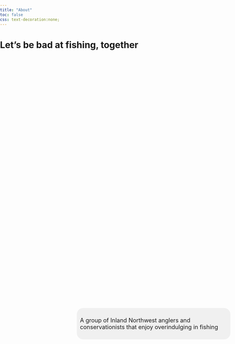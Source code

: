 ```yaml
---
title: "About"
toc: false
css: text-decoration:none;
---
```


```{=html}

<style>
  body::before {
    content: "";
    position: fixed;
    top: 0;
    left: 0;
    width: 90%;
    height: 90%;
    z-index: -1;
    background-image: url("/images/stoneb.png");
    background-size: 110%;
    background-repeat: no-repeat;
    background-position: center center;
    opacity: 0.15;
    transform: rotate(40deg);
  }

  @media (max-width: 768px) {
    body::before {
      transform: rotate(40deg); /* Reset rotation for smaller screens */
      top: 0;
      left: 0;
      width: 100%;
      height: 100%;
      background-size: 110%;
    }
  }
</style>
```
```{=html}

<style>
  .text-container {
    position: relative;
    margin-top: 15px;
  }

  .text-box {
    position: absolute;
    top: 25%; /* Adjust as needed */
    left: 50%; /* Adjust as needed */
    transform: translate(-50%, -50%);
    background-color: rgba(0, 0, 0, 0.05); /* Semi-transparent black background */
    padding: 10px; /* Adjust as needed */
    color: 'black'; /* Text color (white in this example) */
    font-size: 18px; /* Adjust as needed */
    border-radius: 20px;
  }

  /* Optional: Add some padding or margin to body to avoid edge issues */
  body {
    margin: 0;
    padding: 0;
  }
  
  .text-header h1 {
  font-size: 16px; /* Adjust as needed */
  font-weight: bold;
  text-align: center;
  padding: 10px;
  margin-bottom: 15px;
}
  

  </style>
```
# Let's be bad at fishing, together {.text-header}

::: {.text-container .text-box}
A group of Inland Northwest anglers and conservationists that enjoy overindulging in fishing
:::
